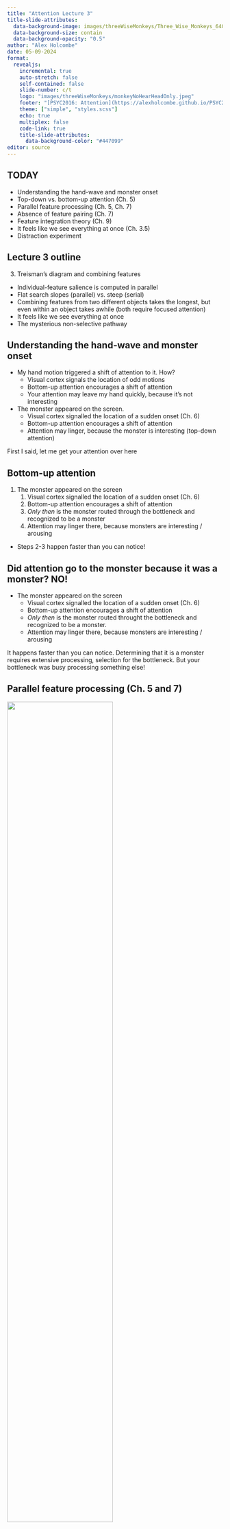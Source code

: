 ```yaml
---
title: "Attention Lecture 3"
title-slide-attributes:
  data-background-image: images/threeWiseMonkeys/Three_Wise_Monkeys_640px.jpeg
  data-background-size: contain
  data-background-opacity: "0.5"
author: "Alex Holcombe"
date: 05-09-2024
format: 
  revealjs:
    incremental: true
    auto-stretch: false
    self-contained: false
    slide-number: c/t
    logo: "images/threeWiseMonkeys/monkeyNoHearHeadOnly.jpeg"
    footer: "[PSYC2016: Attention](https://alexholcombe.github.io/PSYC2016lectures)"
    theme: ["simple", "styles.scss"]
    echo: true
    multiplex: false
    code-link: true
    title-slide-attributes:
      data-background-color: "#447099"
editor: source
---
```


<!--sometimes have to turn multiplex false to load speaker notes -->


## TODAY {background-image="images/threeWiseMonkeys/Three_Wise_Monkeys_640px.jpeg" background-opacity=".06"}

::: {.nonincremental}
-   Understanding the hand-wave and monster onset
-   Top-down vs. bottom-up attention (Ch. 5)
-   Parallel feature processing (Ch. 5, Ch. 7)
-   Absence of feature pairing (Ch. 7)
-   Feature integration theory (Ch. 9)
-   It feels like we see everything at once (Ch. 3.5)
-   Distraction experiment
:::

## Lecture 3 outline {background-image="images/threeWiseMonkeys/640.jpg" background-opacity="0.07"}

::: {.nonincremental}

3. Treisman's diagram and combining features
  -   Individual-feature salience is computed in parallel
  -   Flat search slopes (parallel) vs. steep (serial)
  -   Combining features from two different objects takes the longest, but even within an object takes awhile (both require focused attention)
  -   It feels like we see everything at once
  -   The mysterious non-selective pathway
:::

<!--  -   Shape
    -   Combining oriented elements into a shape doesn't require focused attention
      -   Uses sophisticated cues
      -   Fast
      -   Can combine many elements, oaveraging over noise
    -   Combining that shape with a color does require focused attention
  
4. Change blindness-->

## Understanding the hand-wave and monster onset  {.smaller background-image="images/monster.png" background-opacity="0.2"}

-   My hand motion triggered a shift of attention to it. How?
    -   Visual cortex signals the location of odd motions
    -   Bottom-up attention encourages a shift of attention
    -   Your attention may leave my hand quickly, because it's not interesting
-   The monster appeared on the screen. 
    -   Visual cortex signalled the location of a sudden onset (Ch. 6)
    -   Bottom-up attention encourages a shift of attention
    -   Attention may linger, because the monster is interesting (top-down attention)
    
::: notes
First I said, let me get your attention over here

:::

## Bottom-up attention {.smaller background-image="images/monster.png" background-opacity="0.1"}

1) The monster appeared on the screen
    1) Visual cortex signalled the location of a sudden onset (Ch. 6)
    1) Bottom-up attention encourages a shift of attention
    1) *Only then* is the monster routed through the bottleneck and recognized to be a monster
    1) Attention may linger there, because monsters are interesting / arousing

-   Steps 2-3 happen faster than you can notice!

## Did attention go to the monster because it was a monster? NO! {.smaller background-image="images/monster.png" background-opacity="0.1"}

::: {.nonincremental}
-   The monster appeared on the screen
    -   Visual cortex signalled the location of a sudden onset (Ch. 6)
    -   Bottom-up attention encourages a shift of attention
    -   *Only then* is the monster routed throught the bottleneck and recognized to be a monster.
    -   Attention may linger there, because monsters are interesting / arousing
:::

::: notes
It happens faster than you can notice.
Determining that it is a monster requires extensive processing, selection for the bottleneck. But your bottleneck was busy processing something else! 
:::

## Parallel feature processing (Ch. 5 and 7)

![](images/bluePopoutFromBookParallelSearchSection.png){width=70%}

## Parallel feature processing {.smaller background-image="images/bluePopoutFromBookParallelSearchSection.png" background-opacity="0.15" background-size="contain"}

-   Visual cortex detects color difference
    -   Processes whole visual field simultaneously
    -   Oddball color signal propagates (salience)
    -   Drives bottom-up attention


## Parallel feature processing  {.smaller background-image="images/bluePopoutFromBookParallelSearchSection.png" background-opacity="0.05" background-size="contain"}

![](images/salienceFromFIT.png){width="50%" .absolute bottom=30 left=0}

<!-- -   Within a feature dimension, *salience* computation is massively parallel
    -   "parallel" = simultaneously at many locations in the visual field
    -   e.g. detecting a unique color
-->

## Features {background-image="images/bluePopoutFromBookParallelSearchSection.png" background-opacity="0.02"}

-   Feature *dimension*s include color, motion, orientation
    -   Feature *values*: red, blue for color
    -   Feature *values*: leftward, downward for motion

![](images/salienceFromFIT.png){width="50%" .absolute bottom=20 left=0}


## Parallel processing 

<BR>Odd feature values are salient


![](images/parallelUniqueColorAndGraph.png){.absolute bottom=0}

<!-- Make odd color displays fill the whole screen, otherwise my joke of "Have you found it yet?" doesn't work -->

## Feature processing

-   *Within* a feature dimension, salience computation is massively parallel
-   Identifying feature *combinations* is *slow*.

## Identifying feature combinations is slow {background-image="images/colorMotionBindingSlow.gif" background-size="contain"}

[Chapter 8](https://psyc2016.whatanimalssee.com/bindingTime.html)

## Identifying feature combinations is slow {.smaller}

<BR>
Possibly doesn't occur unless selective attention routes the features through the bottleneck.

![](images/bottleneck.png){height="50%"}

## From lecture 2, Didn't understand: {background-image="images/300px-Ventral-dorsal_streams.png" background-opacity="0.2" background-size="contain"}
<BR>

> The different brain regions responsible for object and feature selection

What you need to know:

-   dorsal = parietal = where = location processing
-   ventral = temporal = what = object recognition

## Feature integration theory of Treisman {.smaller}

![](images/featureIntegrationTheorySchematic.png){width=70%}

::: {.nonincremental}
-   *Within* a feature dimension, salience computation is massively parallel
-   Identifying feature combinations is slow.
:::

::: notes :::
These two points explain many characteristics of visual search
:::

## Odd *pair* of features: *serial* processing

<BR><BR>
Get ready to look for the odd pair of features!



::: notes :::
Get ready to look for the odd pair of features
:::

##

![](images/serialUniqueConjunction.png){.r-stretch}

## Odd feature pair: *serial* processing

![](images/serialUniqueConjunctionAndGraph.png)

## Feature integration theory of Treisman

![](images/featureIntegrationTheorySchematic.png){.r-stretch}

## {background-image="images/hardQuiz.jpg" background-opacity="0.8"}

::: notes :::
See question in
quizQuestionsDuringLecture.rtf
:::

## {background-image="images/hardQuiz.jpg" background-opacity="0.2"}

<!--2023 According to Treisman's Feature Integration Theory, when search is serial, what is also true?

A. It usually involves search for a single feature (such as "blue")

B. The person has been distracted by a unique item

C. Motion is one of the features involved

D. Focused attention has to visit each location-->

::: notes :::

:::

## Two letters > processing capacity

![](images/HolcombeGoodbourn/GoodbournHolcombeStimSchematic.png){.r-stretch}

## Two letters > processing capacity

<BR><BR>
![](images/HolcombeGoodbourn/GoodbournHolcombeSingleVersusDouble.png){width="30%"}

::: notes
Bottleneck - for letter identification
:::

## Feels like we see everything at once

-   "phenomenal content overflows cognitive access." - [Ned Block](https://royalsocietypublishing.org/doi/10.1098/rstb.2017.0353)
    -   "phenomenal" consciousness
-   Chapter 3.5

<!---   access consciousness 
-   ![](images/Alais.jpg){width=40%} -->

::: notes ::: 
Added to end of bottleneck chapter
it *doesn't* feel like we can only process one thing at a time. As I write these words, for example, I seem to be experiencing the whole visual field simultaneously. It doesn't feel like I can only experience one object at a time. Yet when we carefully test people on what they can report about multiple objects, if we don't give them time to move their attention around, the results suggest much processing is limited to only a few objects.
:::

## Feels like we see everything at once

↑ How can we reconcile this with the bottleneck?

<BR>

1)   Attention shifts so quickly we don't notice it
      -   The refrigerator light illusion.
1)   Something's missing from our theories?

::: notes ::: 

Added to end of bottleneck chapter

it *doesn't* feel like we can only process one thing at a time. As I write these words, for example, I seem to be experiencing the whole visual field simultaneously. It doesn't feel like I can only experience one object at a time. Yet when we carefully test people on what they can report about multiple objects, if we don't give them time to move their attention around, the results suggest much processing is limited to only a few objects.

The discrepancy between what people think they experience and what information they can report is sometimes referred to as the puzzle of phenomenal experience. The simultaneous experience of the entire visual field is labelled "phenomenal consciousness" and the more limited ability to report information about the contents of visual experience has been labelled "access consciousness" 

Researchers can't yet fully explain the difference between phenomenal consciousness and access consciousness. However, they have discovered various visual processes that are *not* very capacity-limited, which can help account for some aspects of phenomenal consciousness. In the following chapters, we will go through some of these processes.
:::

## <!--Something's missing-->

Wolfe et al. ([2011](https://www.sciencedirect.com/science/article/pii/S1364661310002536)):

> there is a ‘selective’ path in which candidate objects must be individually selected for recognition and a **‘nonselective’** path in which information can be extracted from global and/or statistical information.

-   ![](images/NonselectivePathwayWolfeEtAl2011.png){width="45%"}


## "What most often distracts you during a lecture?" {background-image="images/notificationDetoxPhoneOnly.png" background-opacity=0.3}

![](images/responses/WhatMostOftenDistractsYouDuringLecture2024.png){.r-stretch}

## "What most often distracts you during a lecture?" 

![](images/responses/WhatMostOftenDistractsYouDuringLecture2024.png)

-   Let's see what happens when we eliminate the top 2!

<!--Talk about classification into categories, from distraction lecture-->
 
## Distraction experiment {background-image="images/usingTheStopwatch.jpeg" background-opacity=0.3 background-size="200px"}
<BR>

-   Put your phone on airplane mode.
-   Turn off notifications on your computer.
-   Start the phone stopwatch (typically on Android phones, in Clock).
-   Press "lap" every time you can't help yourself and you check social media, think about something other than what you're reading, or otherwise get off task.

::: notes :::
You should be reading the mini-text anyway, so why not let it do double duty as a self-insight exercise.
::: 

## Let's spend X minutes silently reading Chapter 7, and 8 if you finish

<BR>
Press 'lap' every time you get distracted.

::: notes
Then we'll answer some questions to enter our data, and about Chapter 7

I know not everyone is going to do the exercise but please don't interfere with other people.
Start the stopwatch "NOW"
:::


## Distraction experiment results {background-image="images/surveyEndOfLecture.png" background-opacity="0.5"}

<BR>

-   How many times did you press 'lap'?


::: notes :::
Menti: DistractionExperiment and End of lecture survey - didn't understand; main point, other comments
:::

## 

![](images/surveyEndOfLecture.png)

##

<!-- should have one study supporting the non-selective pathway, like perceiving the average facial expression-->


<!--There's a tension between simultaneous selection found by Goodbourn & Holcombe and that it takes time. So it seems the selection doesn't take much time, but rather a subsequent identification process, as hypothesized by Nishida -->




